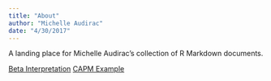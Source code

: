 ```yaml
---
title: "About"
author: "Michelle Audirac"
date: "4/30/2017"
---
```

A landing place for Michelle Audirac's collection of R Markdown documents.

[Beta Interpretation](BetaInterpretation.html)
[CAPM Example](CapmExample.html)